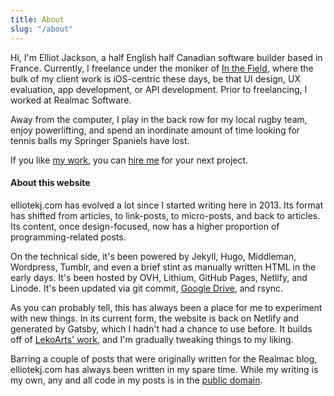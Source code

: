 ---
title: About
slug: "/about"
---

Hi, I'm Elliot Jackson, a half English half Canadian software builder based in
France. Currently, I freelance under the moniker of [In the
Field](http://inthefield.co), where the bulk of my client work is iOS-centric
these days, be that UI design, UX evaluation, app development, or API
development. Prior to freelancing, I worked at Realmac Software.

Away from the computer, I play in the back row for my local rugby team,
enjoy powerlifting, and spend an inordinate amount of time looking for
tennis balls my Springer Spaniels have lost.

If you like [my work](http://inthefield.co/resume), you can [hire me](/hire)
for your next project.

#### About this website

elliotekj.com has evolved a lot since I started writing here in 2013. Its
format has shifted from articles, to link-posts, to micro-posts, and back to
articles. Its content, once design-focused, now has a higher proportion of
programming-related posts.

On the technical side, it's been powered by Jekyll, Hugo, Middleman, Wordpress,
Tumblr, and even a brief stint as manually written HTML in the early days. It's
been hosted by OVH, Lithium, GitHub Pages, Netlify, and Linode. It's been
updated via git commit, [Google
Drive](/2017/08/03/google-drive-and-hugo-the-new-publishing-setup-for-this-blog),
and rsync.

As you can probably tell, this has always been a place for me to experiment
with new things. In its current form, the website is back on Netlify and
generated by Gatsby, which I hadn't had a chance to use before. It builds off
of [LekoArts'
work](https://github.com/LekoArts/gatsby-themes/tree/master/themes/gatsby-theme-minimal-blog),
and I'm gradually tweaking things to my liking.

Barring a couple of posts that were originally written for the Realmac blog,
elliotekj.com has always been written in my spare time. While my writing is my
own, any and all code in my posts is in the [public
domain](https://unlicense.org/).
